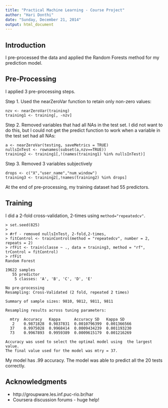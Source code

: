 ```yaml
---
title: "Practical Machine Learning - Course Project"
author: "Hari Donthi"
date: "Sunday, December 21, 2014"
output: html_document
---
```

## Introduction
I pre-processed the data and applied the Random Forests method for my prediction model.

## Pre-Processing

I applied 3 pre-processing steps.

Step 1. Used the nearZeroVar function to retain only non-zero values:

  ```
  nzv <- nearZeroVar(training)
  training1 <- training[, -nzv]
  ```

Step 2. Removed variables that had all NAs in the test set. I did not want to do this, but I could not get the predict function to work when a variable in the test set had all NAs:

  ```
  a <- nearZeroVar(testing, saveMetrics = TRUE)
  nullsInTest <- rownames(subset(a,nzv==TRUE))
  training2 <- training1[,!(names(training1) %in% nullsInTest)]
  ```

Step 3. Removed 3 variables subjectively

  ```
  drops <- c("X","user_name","num_window")
  training3 <- training2[,!names(training2) %in% drops]
  ```

At the end of pre-processing, my training dataset had 55 predictors.

## Training

I did a 2-fold cross-validation, 2-times using  ```method="repeatedcv"```.

  ```
  > set.seed(825)
  > 
  > #rf - removed nullsInTest, 2-fold,2-times,
  > fitControl <- trainControl(method = "repeatedcv", number = 2, repeats = 2)
  > rfFit <- train(classe ~ ., data = training3, method = "rf", trControl = fitControl)
  > rfFit
  Random Forest 
  
  19622 samples
     55 predictor
      5 classes: 'A', 'B', 'C', 'D', 'E' 
  
  No pre-processing
  Resampling: Cross-Validated (2 fold, repeated 2 times) 
  
  Summary of sample sizes: 9810, 9812, 9811, 9811 
  
  Resampling results across tuning parameters:
  
    mtry  Accuracy   Kappa      Accuracy SD   Kappa SD   
     2    0.9871828  0.9837831  0.0010796399  0.001366566
    37    0.9975028  0.9968414  0.0009434239  0.001193230
    73    0.9967893  0.9959389  0.0009615179  0.001216269
  
  Accuracy was used to select the optimal model using  the largest value.
  The final value used for the model was mtry = 37. 
  ```

My model has .99 accuracy. The model was able to predict all the 20 tests correctly.

## Acknowledgments
- http://groupware.les.inf.puc-rio.br/har
- Coursera discussion forums - huge help!